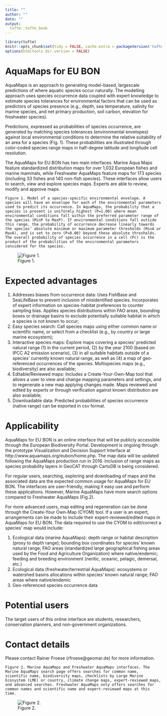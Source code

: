```yaml
---
title: ""
author: ""
date: ""
output:
  tufte::tufte_book
---
```


```r
library(tufte)
knitr::opts_chunk$set(tidy = FALSE, cache.extra = packageVersion('tufte'))
options(htmltools.dir.version = FALSE)
```


# AquaMaps for EU BON 

AquaMaps  is  an  approach  to  generating  model-based,  largescale  predictions  of  where  aquatic species  occur  naturally.  The modelling  approach  uses  species  occurrence  data  coupled  with  expert knowledge to estimate species tolerances for environmental factors that can be used as predictors of species  presence  (e.g.,  depth,  sea  temperature,  salinity 
for  marine  species,  and  net  primary production,  soil  carbon,  elevation  for  freshwater  species). 

Predictions,  expressed  as  probabilities  of species  occurrence,  are  generated  by  matching  species  tolerances (environmental  envelopes) against  local  environmental  conditions  to  determine  the  relative  suitability  of  an  area  for  a  species (Fig.  1).  These  probabilities  are  illustrated  through  color-coded  species  range  maps  in  half-degree 
latitude and longitude cell resolution.  

The  AquaMaps  for  EU  BON  has  two  main  interfaces.  Marine  Aqua Maps  feature  standardized distribution maps for over 1,032 European fishes and marine mammals, while Freshwater AquaMaps  feature maps for 173 species (including 33 fishes and 140 non-fish species). These interfaces allow users  to  search,  view  and  explore  species  maps.  Experts  are  able  to  review,  modify  and  approve maps. 

```marginfigure
Figure 1. Model of a species-specific environmental envelope. A species will have an envelope for each of the environmental parameters used to predict its occurrence. In AquaMaps, the probability that a species is present is uniformly highest (P=1.00) where mean environmental conditions fall within the preferred parameter range of the species (MinP to MaxP). If environmental conditions fall outside this range, the probability of occurrence decrease linearly towards the species’ absolute minimum or maximum parameter thresholds (MinA or MaxA), and is set to zero (P=0.00) beyond these absolute thresholds. The overall probability of species occurrence in a cell (Pc) is the product of the probabilities of the environmental parameters considered for the species.
```

![Figure 1.](fig1.png)

# Expected advantages

1. Addresses biases from occurrence data: Uses FishBase and SeaLifeBase to prevent inclusion of misidentified species. Incorporates of expert information on species-habitat preferences to counter sampling bias. Applies species distributions within FAO areas, bounding boxes or drainage basins to exclude potentially suitable habitat in which a species is not known to occur;
1. Easy species search: Call species maps using either common name or scientific name, or select from a checklist (e.g., by country or large marine ecosystem);
1. Interactive species maps: Explore maps covering a species' predicted natural range (1) in the current period, (2) by the year 2100 (based on IPCC A2 emission scenario), (3) in all suitable habitats outside of a species' currently known natural range, as well as (4) a map of geo-referenced occurrences of the species. Multispecies maps (e.g., biodiversity) are also available;
1. Editable/Reviewed maps: Includes a Create-Your-Own-Map tool that allows a user to view and change mapping parameters and settings, and to regenerate a new map applying changes made. Maps reviewed and edited by experts or through verification against known distribution are also available;
1. Downloadable data: Predicted probabilities of species occurrence (native range) can be exported in csv format.

# Applicability

AquaMaps for EU BON is an online interface that will be publicly accessible through the European Biodiversity Portal. Development is ongoing through the prototype Visualization and Decision Support Interface at http://www.aquamaps.org/eubon/home.php. The map data will be updated following the AquaMaps production run in 2016. Inclusion of range maps as species probability layers in GeoCAT through CartoDB is being considered.

For regular users, searching, exploring and downloading of maps and the associated data are the expected common usage for AquaMaps for EU BON. The interfaces are user-friendly, making it easy use and perform these applications. However, Marine AquaMaps have more search options compared to Freshwater AquaMaps (Fig.2). 

For more advanced users, map editing and regeneration can be done through the Create-Your Own-Map (CYOM) tool. If a user is an expert, arrangements can be made to include their expert-reviewed/edited maps in AquaMaps for EU BON. The data required to use the CYOM to edit/correct a species' map would include:  

1. Ecological data (marine AquaMaps): depth range or habitat description (proxy to depth range); bounding box coordinates for species' known natural range; FAO areas (standardized large geographical fishing areas used by the Food and Agriculture Organization) where native/endemic; feeding and breeding environment (neritic, oceanic, pelagic, demersal, etc.)
1. Ecological data (freshwater/terrestrial AquaMaps): ecosystems or watershed basins allocations within species' known natural range; FAO areas where native/endemic
1. Geo-referenced species occurrence data
 
# Potential users

The target users of this online interface are students, researchers, conservation planners, and non-government organizations.

# Contact details

Please contact Rainer Froese (rfroese@geomar.de) for more information. 

```marginfigure
Figure 2. Marine AquaMaps and Freshwater AquaMaps interfaces. The Marine AquaMaps search page offers searches for common name, scientific name, biodiversity maps, checklists by Large Marine Ecosystem (LME) or country, climate change maps, expert-reviewed maps, and advanced searches. Freshwater AquaMaps only offers searches for common names and scientific name and expert-reviewed maps at this time.
```

![Figure 2.](fig2.png)
